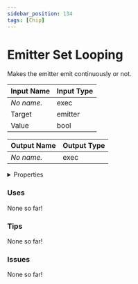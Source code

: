 ```yaml
---
sidebar_position: 134
tags: [Chip]
---
```


# Emitter Set Looping

Makes the emitter emit continuously or not.




<EsbSvg />

| Input Name | Input Type |
|-----------|-----------|
| *No name.* | exec |
| Target | emitter |
| Value | bool |

| Output Name | Output Type |
|-----------|-----------|
| *No name.* | exec |


<details>
  <summary>Properties</summary>
  <div>
    <div>
    <table>
      <thead>
        <tr>
          <th>Is beta required?</th>
          <th>❌</th>
        </tr>
        <tr>
          <th>Is this chip a trolling risk?</th>
          <th>❌</th>
        </tr>
        <tr>
          <th>Chip UUID</th>
          <th>36881bd0-7da0-44a7-b6ef-8cd3770fed78</th>
        </tr>
      </thead>
    </table>
    </div>
  </div>
</details>

### Uses

None so far!

### Tips

None so far!

### Issues

None so far!